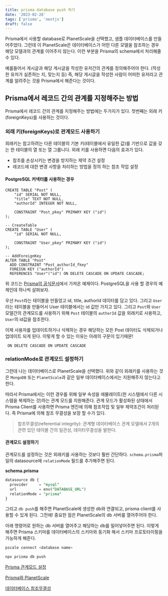 ```yaml
---
title: prisma database push 하기
date: '2023-02-28'
tags: ['prisma', 'nextjs']
draft: false
---
```


Prisma에서 사용할 database로 PlanetScale을 선택했고, 샘플 데이터베이스를 만들어주었다.
그런데 이 PlanetScale은 데이터베이스가 어떤 다른 모델을 참조하는 경우 해당 모델과의 관계를
이어주지 않는다. 이런 부분을 Prisma의 schema에서 처리해줄 수 있다.

예를들어서 게시글과 해당 게시글을 작성한 유저간의 관계를 정의해주어야 한다. (작성한 유저가 실존하는 지, 맞는지 등)
즉, 해당 게시글을 작성한 사람이 어떠한 유저라고 관계를 알려주는 것을 Prisma에서 해준다는 것이다.

## Prisma에서 레코드 간의 관계를 지정해주는 방법

Prisma에서 레코드 간의 관계를 지정해주는 방법에는 두가지가 있다.
첫번째는 외래 키(foreignKeys)를 사용하는 것이다.

### 외래 키(foreignKeys)로 관계모드 사용하기

외래키는 참고하려는 다른 테이블의 기본 키(테이블에서 유일한 값)를 기반으로 값을 갖는 한 테이블의 열 또는 열 그룹니다.
외래 키를 사용하면 다음의 효과가 있다.

- 참조를 손상시키는 변경을 방지하는 제약 조건 설정
- 레코드에 대한 변경 사항을 처리하는 방법을 정의 하는 참조 작업 설정

#### PostgreSQL 커넥터를 사용하는 경우

```MySQL
CREATE TABLE "Post" (
    "id" SERIAL NOT NULL,
    "title" TEXT NOT NULL,
    "authorId" INTEGER NOT NULL,

    CONSTRAINT "Post_pkey" PRIMARY KEY ("id")
);

-- CreateTable
CREATE TABLE "User" (
    "id" SERIAL NOT NULL,

    CONSTRAINT "User_pkey" PRIMARY KEY ("id")
);

-- AddForeignKey
ALTER TABLE "Post"
  ADD CONSTRAINT "Post_authorId_fkey"
  FOREIGN KEY ("authorId")
  REFERENCES "User"("id") ON DELETE CASCADE ON UPDATE CASCADE;
```

위 코드는 [Prisma의 공식문서](https://www.prisma.io/docs/concepts/components/prisma-schema/relations/relation-mode)에서 가져온 예제이다. PostgreSQL을 사용 할 경우의 예제인데 하나씩 살펴보자.

우선 `Post`라는 테이블을 만들었고 id, title, authorId 데이터를 담고 있다. 그리고 `User`라는 테이블을 만들어서 User 테이블에서는 id 값만 가지고 있다. 그리고 `Post`와 `User` 모델간의 관계모드를 사용하기 위해 `Post` 테이블의 `authorId` 값을 외래키로 사용하고, `User`의 id값을 참조한다.

이제 사용자를 업데이트하거나 삭제하는 경우 해당하는 모든 Post 데이터도 삭제되거나 업데이트 되게 된다.
이렇게 할 수 있는 이유는 아래의 구문이 있기때문!

```
 ON DELETE CASCADE ON UPDATE CASCADE
```

### relationMode로 관계모드 설정하기

그런데 나는 데이터베이스로 PlanetScale을 선택했다. 위와 같이 외래키를 사용하는 것은 `MongoDB` 또는 `PlanetScale`과 같은 일부 데이터베이스에서는 지원해주지 않는다고 한다.

따라서 Prisma에서는 이런 경우를 위해 일부 속성을 애뮬레이트(한 시스템에서 다른 시스템을 복제하는 것)하는 관계 모드를 지원해준다. 관계 모드가 활성화된 상태에서 Prisma Client를 사용하면 Prisma 엔진에 의해 참조작업 및 일부 제약조건이 처리된다. 즉 Prisma에 의해 참조 무결성을 보장 할 수가 있다.

> 참조무결성(referential integrity): 관계형 데이터베이스 관계 모델에서 2개의 관련 있던 테이블 간의 일관성, 데이터무결성을 발한다.

#### 관계모드 설정하기

관계모드를 설정하는 것은 외래키를 사용하는 것보다 훨씬 간단하다.
`schema.prisma`파일의 datasource에 `relationMode` 필드를 추가해주면 된다.

**schema.prisma**

```sql
datasource db {
  provider     = "mysql"
  url          = env("DATABASE_URL")
  relationMode = "prisma"
}
```

그리고 `db push`를 해주면 PlanetScale에 생성한 db와 연결되고, prisma client를 사용할 수 있게 된다. 그전에! 중요한 점은 PlanetScale의 db 서버를 열어주어야 한다.

아래 명령어로 원하는 db 서버를 열어주고 해당하는 db를 밀어넣어주면 된다.
이렇게 해주면 Prisma 스키마를 데이터베이스의 스키마와 동기화 해서
스키마 프로토타이핑을 가능하게 해준다.

```bash
pscale connect <database name>
```

```bash
npx prisma db push
```

[Prisma 관계모드 설정](https://www.prisma.io/docs/concepts/components/prisma-schema/relations/relation-mode)

[Prisma와 PlanetScale](https://www.prisma.io/docs/guides/database/using-prisma-with-planetscale#differences-to-consider)

[데이터베이스 참조무결성](https://ko.wikipedia.org/wiki/%EC%B0%B8%EC%A1%B0_%EB%AC%B4%EA%B2%B0%EC%84%B1)
